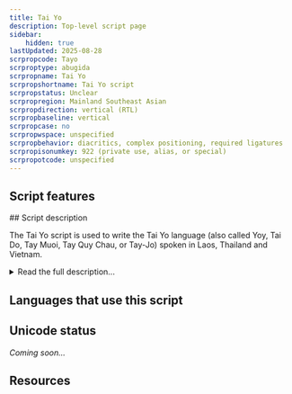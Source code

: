 ```yaml
---
title: Tai Yo
description: Top-level script page
sidebar:
    hidden: true
lastUpdated: 2025-08-28
scrpropcode: Tayo
scrproptype: abugida
scrpropname: Tai Yo
scrpropshortname: Tai Yo script
scrpropstatus: Unclear
scrpropregion: Mainland Southeast Asian
scrpropdirection: vertical (RTL)
scrpropbaseline: vertical
scrpropcase: no
scrpropwspace: unspecified
scrpropbehavior: diacritics, complex positioning, required ligatures
scrpropisonumkey: 922 (private use, alias, or special)
scrpropotcode: unspecified
---
```



## Script features

<ScriptInfo />
## Script description

The Tai Yo script is used to write the Tai Yo language (also called Yoy, Tai Do, Tay Muoi, Tay Quy Chau, or Tay-Jo) spoken in Laos, Thailand and Vietnam.

<details>
<summary>Read the full description...</summary>It is not believed to be in current use, having been replaced by the Latin script.

The script is written vertically, from top to bottom and from right to left. Books written in the script accordingly open on the left.

There are three types of consonant symbol in Tai Yo. Twenty-four symbols are used only at the start of a syllable. Five symbols are used only at the end of a syllable. Three symbols can be used either at the start or at the end of a syllable, although their position in the syllable dictates their pronunciation. At the start they represent [ɓ], [ƌ], [ɲ], but at the end they represent [p], [t], [j].

There is a tone mark for indicating tone.

Consonants do not contain an inherent vowel; all vowels are written explicitly by means of dependent symbols. There are 15 vowel symbols in total, 5 of which represent diphthongs. Vowels can be joined after (that is, below) a consonant, or to the right of it.

There are 5 (possibly 6) consonant+vowel ligatures, representing at, ak, am, an, ang, (ap).

One symbol can represent either one of a number of vowels, or the labialization of a consonant. When written below the consonant it represents the dipthong [ie] or [ia]; when it is both written to the right of the consonant and is syllable-final it represents [ăi]; when it is both written to the right _and_ is followed by a vowel it represents labialization. The exception to representing labialization with this symbol is [k<sup>w</sup>], which is written with a separate symbol.

_This script is not currently recognized by [ISO 15924](http://www.unicode.org/iso15924/), but is included in ScriptSource for research purposes. If you have any information on this script, please add the information to the site. Your contributions can be a great help in refining and expanding the ISO 15924 standard._
</details>

## Languages that use this script

<WsList script='Tayo' wsMax='5' />

## Unicode status

_Coming soon..._

## Resources

<ScriptResources detailSummary='seemore' />

